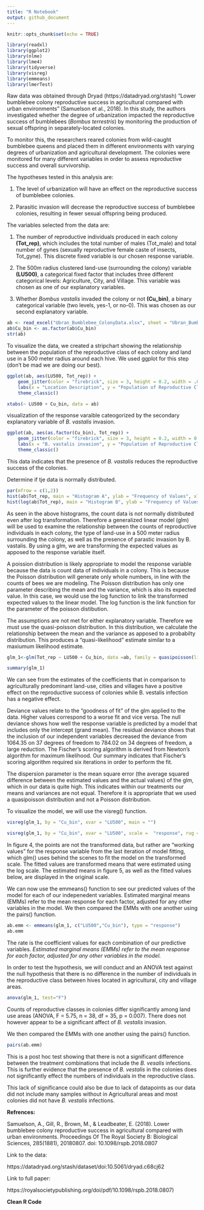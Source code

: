 ---
title: "R Notebook"
output: github_document
---

```{r setup, include=FALSE}
knitr::opts_chunk$set(echo = TRUE)
```

```{r message = FALSE}
library(readxl)
library(ggplot2)
library(nlme)
library(lme4)
library(tidyverse)
library(visreg)
library(emmeans)
library(lmerTest)
```


Raw data was obtained through Dryad (https://datadryad.org/stash) “Lower bumblebee colony reproductive success in agricultural compared with urban environments” (Samuelson et al., 2018).  In this study, the authors investigated whether the degree of urbanization impacted the reproductive success of bumblebees (_Bombus terrestris_) by monitoring the production of sexual offspring in separately-located colonies.

To monitor this, the researchers reared colonies from wild-caught bumblebee queens and placed them in different environments with varying degrees of urbanization and agricultural development. The colonies were monitored for many different variables in order to assess reproductive success and overall survivorship.


The hypotheses tested in this analysis are: 

1) The level of urbanization will have an effect on the reproductive success of bumblebee colonies.

2) Parasitic invasion will decrease the reproductive success of bumblebee colonies, resulting in fewer sexual offspring being produced.

The variables selected from the data are: 

1)	The number of reproductive individuals produced in each colony **(Tot_rep)**, which includes the total number of males (Tot_male) and total number of gynes (sexually reproductive female caste of insects, Tot_gyne).  This discrete fixed variable is our chosen response variable.

2)	The 500m radius clustered land-use (surrounding the colony) variable **(LU500)**, a categorical fixed factor that includes three different categorical levels: Agriculture, City, and Village.  This variable was chosen as one of our explanatory variables.

3)	Whether _Bombus vastalis_ invaded the colony or not **(Cu_bin)**, a binary categorical variable (two levels, yes-1, or no-0).  This was chosen as our second explanatory variable.  


```{r}
ab <- read_excel("Ubran_Bumblebee_ColonyData.xlsx", sheet = "Ubran_Bumblebee_ColonyData")
ab$Cu_bin <- as.factor(ab$Cu_bin)
str(ab)
```

To visualize the data, we created a stripchart showing the relationship between the population of the reproductive class of each colony and land use in a 500 meter radius around each hive. We used ggplot for this step (don't be mad we are doing our best).
```{r fig.cap="Figure 1: Strip chart showing numbers of individuals in reproductive class for each colony broken down by surroundings of the hive (500m radius, n = 38)"}
ggplot(ab, aes(LU500, Tot_rep)) +
    geom_jitter(color = "firebrick", size = 3, height = 0.2, width = .05, alpha = 0.5) +
    labs(x = "Location Description", y = "Population of Reproductive Class") + 
    theme_classic()
```


```{r}
xtabs(~ LU500 + Cu_bin, data = ab)
```

visualization of the response varaible cateogorized by the secondary explanatory variable of _B. vastalis_ invasion. 
```{r fig.cap="Figure 2: Strip chart showing numbers of individuals in reproductive class for each colony broken down by presence of _B. vastalis_ (n = 38)"}
ggplot(ab, aes(as.factor(Cu_bin), Tot_rep)) +
    geom_jitter(color = "firebrick", size = 3, height = 0.2, width = 0.05, alpha = 0.5) +
    labs(x = "B. vastalis invasion", y = "Population of Reproductive Class") + 
    theme_classic()
```

This data indicates that the presence of _B. vastalis_  reduces the reproductive success of the colonies. 

Determine if tje data is normally distributed.

```{r fig.cap="Figure 3: Histogram A shows the distribution of the counts of individuals in the reproductive class on the orignal scale. Histogram B is the same data on a log scale (n=38)."}
par(mfrow = c(1,2))
hist(ab$Tot_rep, main = "Histogram A", ylab = "Frequency of Values", xlab = "Count of Reproducibles")
hist(log(ab$Tot_rep), main = "Histogram B", ylab = "Frequency of Values", xlab = "Count of Reproducibles (log scale)")
```

As seen in the above histograms, the count data is not normally distributed even after log transformation. Therefore a generalized linear model (glm) will be used to examine the relationship between the counts of reproductive individuals in each colony, the type of land-use in a 500 meter radius surrounding the colony, as well as the presence of parastic invasion by B. vastalis. By using a glm, we are transforming the expected values as apposed to the response variable itself. 

A poission distribution is likely appropriate to model the response variable because the data is count data of individuals in a colony. This is because the Poisson distribution will generate only whole numbers, in line with the counts of bees we are modeling. The Poisson distribution has only one parameter describing the mean and the variance, which is also its expected value. In this case, we would use the log function to link the transformed expected values to the linear model. The log function is the link function for the parameter of the poisson distibution.


The assumptions are not met for either explanatory variable. Therefore we must use the quasi-poisson distribution. In this distribution, we calculate the relationship between the mean and the variance as apposed to a probabilty distribution. This produces a “quasi-likelihood” estimate similar to a maxiumum likelihood estimate.

```{r}
glm_1<-glm(Tot_rep ~ LU500 + Cu_bin, data =ab, family = quasipoisson(link="log"))

summary(glm_1)
```


We can see from the estimates of the coefficients that in comparison to agriculturally predominant land-use, cities and villages have a positive effect on the reproductive success of colonies while B. vestalis infection has a negative effect.

Deviance values relate to the “goodness of fit” of the glm applied to the data. Higher values correspond to a worse fit and vice versa. The null deviance shows how well the response variable is predicted by a model that includes only the intercept (grand mean). The residual deviance shows that the inclusion of our independent variables decreased the deviance from 1064.35 on 37 degrees of freedom to 784.02 on 34 degrees of freedom, a large reduction. The Fischer’s scoring algorithm is derived from Newton’s algorithm for maximum likelihood. Our summary indicates that Fischer’s scoring algorithm required six iterations in order to perform the fit.

The dispersion parameter is the mean square error (the average squared difference between the estimated values and the actual values) of the glm, which in our data is quite high. This indicates within our treatments our means and variances are not equal. Therefore it is appropriate that we used a quasipoisson distribution and not a Poisson distribution. 


To visualize the model, we will use the visreg() function.
```{r fig.cap = "Figure 4: shows the estimated mean number of reproductive individuals in colonies for each treatment on the transformed log scale as well as working values for the response variable (n = 38)."}
visreg(glm_1, by = "Cu_bin", xvar = "LU500", main = "")

```

```{r fig.cap="Figure 5: shows the estimated mean of reproductive individuals in colonies for each treatment on the original scale (n = 38). Standard errors are shown as grey bars around estimates."}
visreg(glm_1, by = "Cu_bin", xvar = "LU500", scale =  "response", rug = FALSE, main = "")
```


In figure 4, the points are not the transformed data, but rather are “working values” for the response variable from the last iteration of model fitting, which glm() uses behind the scenes to fit the model on the transformed scale. The fitted values are transformed means that were estimated using the log scale. The estimated means in figure 5, as well as the fitted values below, are displayed in the original scale.

We can now use the emmeans() function to see our predicted values of the model for each of our indepenedent variables. Estimated marginal means (EMMs) refer to the mean response for each factor, adjusted for any other variables in the model. We then compared the EMMs with one another using the pairs() function.
```{r}
ab.emm <- emmeans(glm_1, c("LU500","Cu_bin"), type = "response")
ab.emm
```
The rate is the coefficient values for each combination of our predictive variables. _Estimated marginal means (EMMs) refer to the mean response for each factor, adjusted for any other variables in the model._ 



In order to test the hypothesis, we will conduct and an ANOVA test against the null hypothesis that there is no difference in the number of individuals in the reproductive class between hives located in agricultural, city and village areas.

```{r}
anova(glm_1, test="F")
```

Counts of reproductive classes in colonies differ significantly among land use areas (ANOVA, F = 5.75, n = 38, df = 35, p = 0.007). There does not however appear to be a significant affect of _B. vestalis_ invasion. 

We then compared the EMMs with one another using the pairs() function.
```{r}
pairs(ab.emm)
```
This is a post hoc test showing that there is not a significant difference between the treatment combinations that include the _B. vesalis_ infections. This is further evidence that the presence of _B. vestalis_ in the colonies does not significantly effect the numbers of individuals in the reproductive class. 

This lack of significance could also be due to lack of datapoints as our data did not include many samples without in Agricultural areas and most colonies did not have _B. vestalis_ infections. 


**Refrences:** 

Samuelson, A., Gill, R., Brown, M., & Leadbeater, E. (2018). Lower bumblebee colony reproductive success in agricultural compared with urban environments. Proceedings Of The Royal Society B: Biological Sciences, 285(1881), 20180807. doi: 10.1098/rspb.2018.0807 

Link to the data: 

https://datadryad.org/stash/dataset/doi:10.5061/dryad.c68cj62

Link to full paper:

https://royalsocietypublishing.org/doi/pdf/10.1098/rspb.2018.0807)



**Clean R Code**


